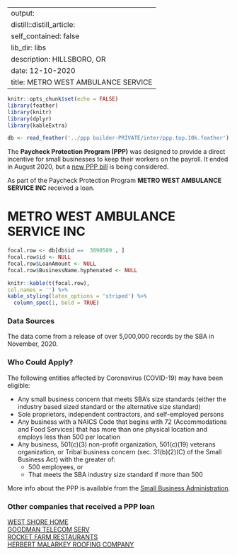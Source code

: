 
---
output:
  distill::distill_article:
    self_contained: false
    lib_dir: libs
description: HILLSBORO, OR 
date: 12-10-2020
title: METRO WEST AMBULANCE SERVICE 
---




```r
knitr::opts_chunk$set(echo = FALSE)
library(feather)
library(knitr)
library(dplyr)
library(kableExtra)

db <- read_feather('../ppp builder-PRIVATE/inter/ppp.top.10k.feather')

```



The **Paycheck Protection Program (PPP)** was designed to provide a direct incentive for small businesses to keep their workers on the payroll. It ended in August 2020, but a [new PPP bill](https://thehill.com/policy/finance/529092-bipartisan-support-for-new-ppp-loans-gains-momentum-in-congress) is being considered.

As part of the Paycheck Protection Program **METRO WEST AMBULANCE SERVICE INC** received a loan.


# METRO WEST AMBULANCE SERVICE INC 

```r
focal.row <- db[db$id ==  3090509 , ]
focal.row$id <- NULL
focal.row$LoanAmount <- NULL
focal.row$BusinessName.hyphenated <- NULL

knitr::kable(t(focal.row), 
col.names = '') %>%
kable_styling(latex_options = 'striped') %>%
  column_spec(1, bold = TRUE)


```

### Data Sources

The data come from a release of over 5,000,000 records by the SBA in November, 2020.


### Who Could Apply?

The following entities affected by Coronavirus (COVID-19) may have been eligible:

+ Any small business concern that meets SBA’s size standards (either the industry based sized standard or the alternative size standard)
+ Sole proprietors, independent contractors, and self-employed persons
+ Any business with a NAICS Code that begins with 72 (Accommodations and Food Services) that has more than one physical location and employs less than 500 per location
+ Any business, 501(c)(3) non-profit organization, 501(c)(19) veterans organization, or Tribal business concern (sec. 31(b)(2)(C) of the Small Business Act) with the greater of:
  + 500 employees, or 
  + That meets the SBA industry size standard if more than 500


More info about the PPP is available from the [Small Business Administration](https://www.sba.gov/funding-programs/loans/coronavirus-relief-options/paycheck-protection-program).

 
### Other companies that received a PPP loan 
   
 [WEST SHORE HOME](/Paycheck-Protection-Program/5013182-WEST-SHORE-HOME) <br> [GOODMAN TELECOM SERV](/Paycheck-Protection-Program/1852767-GOODMAN-TELECOM-SERV) <br> [ROCKET FARM RESTAURANTS](/Paycheck-Protection-Program/3960139-ROCKET-FARM-RESTAURANTS) <br> [HERBERT MALARKEY ROOFING COMPANY](/Paycheck-Protection-Program/2021393-HERBERT-MALARKEY-ROOFING-COMPANY) <br>